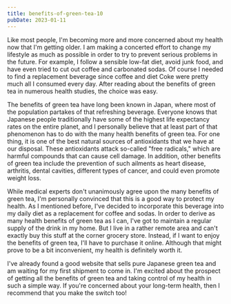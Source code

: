 ```yaml
---
title: benefits-of-green-tea-10
pubDate: 2023-01-11
---
```


Like most people, I'm becoming more and more concerned about my health now that I'm getting older. I am making a concerted effort to change my lifestyle as much as possible in order to try to prevent serious problems in the future. For example, I follow a sensible low-fat diet, avoid junk food, and have even tried to cut out coffee and carbonated sodas. Of course I needed to find a replacement beverage since coffee and diet Coke were pretty much all I consumed every day. After reading about the benefits of green tea in numerous health studies, the choice was easy.

The benefits of green tea have long been known in Japan, where most of the population partakes of that refreshing beverage. Everyone knows that Japanese people traditionally have some of the highest life expectancy rates on the entire planet, and I personally believe that at least part of that phenomenon has to do with the many health benefits of green tea. For one thing, it is one of the best natural sources of antioxidants that we have at our disposal. These antioxidants attack so-called "free radicals," which are harmful compounds that can cause cell damage. In addition, other benefits of green tea include the prevention of such ailments as heart disease, arthritis, dental cavities, different types of cancer, and could even promote weight loss. 

While medical experts don't unanimously agree upon the many benefits of green tea, I'm personally convinced that this is a good way to protect my health. As I mentioned before, I've decided to incorporate this beverage into my daily diet as a replacement for coffee and sodas. In order to derive as many health benefits of green tea as I can, I've got to maintain a regular supply of the drink in my home. But I live in a rather remote area and can't exactly buy this stuff at the corner grocery store. Instead, if I want to enjoy the benefits of green tea, I'll have to purchase it online. Although that might prove to be a bit inconvenient, my health is definitely worth it.

I've already found a good website that sells pure Japanese green tea and am waiting for my first shipment to come in. I'm excited about the prospect of getting all the benefits of green tea and taking control of my health in such a simple way. If you're concerned about your long-term health, then I recommend that you make the switch too!